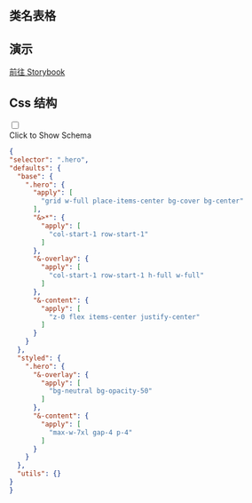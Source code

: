 

## 类名表格

<CssTable name="hero" />



## 演示

[前往 Storybook](https://story.ui.icebreaker.top/?path=/docs/layout-hero--docs)

## Css 结构
<div className="collapse">
<input type="checkbox" /> 
<div class="collapse-title px-0">
<span class="btn">Click to Show Schema</span>
</div>
<div class="collapse-content"> 

```json
{
"selector": ".hero",
"defaults": {
  "base": {
    ".hero": {
      "apply": [
        "grid w-full place-items-center bg-cover bg-center"
      ],
      "&>*": {
        "apply": [
          "col-start-1 row-start-1"
        ]
      },
      "&-overlay": {
        "apply": [
          "col-start-1 row-start-1 h-full w-full"
        ]
      },
      "&-content": {
        "apply": [
          "z-0 flex items-center justify-center"
        ]
      }
    }
  },
  "styled": {
    ".hero": {
      "&-overlay": {
        "apply": [
          "bg-neutral bg-opacity-50"
        ]
      },
      "&-content": {
        "apply": [
          "max-w-7xl gap-4 p-4"
        ]
      }
    }
  },
  "utils": {}
}
}
```

</div>
</div>